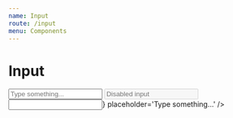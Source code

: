 ```yaml
---
name: Input
route: /input
menu: Components
---
```



# Input

<Playground>
  <VerticalSpacer>
    <Input placeholder='Type something...' />
    <Input placeholder='Disabled input' disabled />
  </VerticalSpacer>
</Playground>

<Playground>
  <VerticalSpacer>
    <Input
      before={<Icon icon='search' />}
      placeholder='Type something...'
    />
  </VerticalSpacer>
</Playground>
